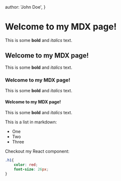   author: 'John Doe',
}

# Welcome to my MDX page!
 
This is some **bold** and _italics_ text.

## Welcome to my MDX page!
 
This is some **bold** and _italics_ text.

### Welcome to my MDX page!
 
This is some **bold** and _italics_ text.

#### Welcome to my MDX page!
 
This is some **bold** and _italics_ text.
 
This is a list in markdown:
 
- One
- Two
- Three
 
Checkout my React component:
  
```css
.h1{
    color: red;
    font-size: 26px;
}
```
